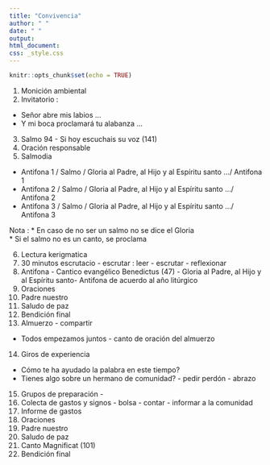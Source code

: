 ```yaml
---
title: "Convivencia"
author: " "
date: " "
output: 
html_document:
css: _style.css
---
```


```r
knitr::opts_chunk$set(echo = TRUE)
```

1. Monición ambiental
2. Invitatorio : 
  * Señor abre mis labios ...
  * Y mi boca proclamará tu alabanza ...
3. Salmo 94 - Si hoy escuchais su voz (141) 
4. Oración responsable 
5. Salmodia
  * Antifona 1 / Salmo  / Gloria al Padre, al Hijo y al Espíritu santo .../ Antifona 1
  * Antifona 2 / Salmo  / Gloria al Padre, al Hijo y al Espíritu santo .../ Antifona 2 
  * Antifona 3 / Salmo  / Gloria al Padre, al Hijo y al Espíritu santo .../ Antifona 3

Nota : 
* En caso de no ser un salmo no se dice el Gloria  
* Si el salmo no es un canto, se proclama

6. Lectura kerigmatica
7. 30 minutos escrutacio - escrutar : leer - escrutar - reflexionar
8. Antifona - Cantico evangélico Benedictus (47) - Gloria al Padre, al Hijo y al Espíritu santo- Antifona de acuerdo al año litúrgico 
9. Oraciones
10. Padre nuestro
11. Saludo de paz
12. Bendición final
13. Almuerzo - compartir 
  * Todos empezamos juntos - canto de oración del almuerzo
14. Giros de experiencia
  * Cómo te ha ayudado la palabra en este tiempo?
  * Tienes algo sobre un hermano de comunidad? - pedir perdón - abrazo
15. Grupos de preparación -
16. Colecta de gastos y signos - bolsa - contar - informar a la comunidad
17. Informe de gastos
18. Oraciones
19. Padre nuestro
20. Saludo de paz
21. Canto Magnificat (101)
22. Bendición final

  
  